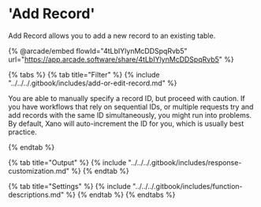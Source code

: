 # 'Add Record'

Add Record allows you to add a new record to an existing table.

{% @arcade/embed flowId="4tLbIYlynMcDDSpqRvb5" url="https://app.arcade.software/share/4tLbIYlynMcDDSpqRvb5" %}



{% tabs %}
{% tab title="Filter" %}
{% include "../../../.gitbook/includes/add-or-edit-record.md" %}

<Warning>

You are able to manually specify a record ID, but proceed with caution. If you have workflows that rely on sequential IDs, or multiple requests try and add records with the same ID simultaneously, you might run into problems. By default, Xano will auto-increment the ID for you, which is usually best practice.

</Warning>
{% endtab %}

{% tab title="Output" %}
{% include "../../../.gitbook/includes/response-customization.md" %}
{% endtab %}

{% tab title="Settings" %}
{% include "../../../.gitbook/includes/function-descriptions.md" %}
{% endtab %}
{% endtabs %}
